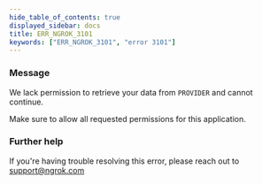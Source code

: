 ```yaml
---
hide_table_of_contents: true
displayed_sidebar: docs
title: ERR_NGROK_3101
keywords: ["ERR_NGROK_3101", "error 3101"]
---
```


### Message

We lack permission to retrieve your data from `PROVIDER` and cannot continue.

Make sure to allow all requested permissions for this application.

### Further help

If you're having trouble resolving this error, please reach out to [support@ngrok.com](mailto:support@ngrok.com?subject=Help%20with%20ERR_NGROK_3101)
